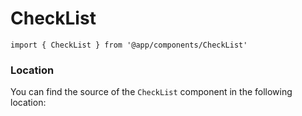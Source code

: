 

# CheckList

```tsx
import { CheckList } from '@app/components/CheckList'
```

<ComponentDocs
    component={CheckList}
    docsConfig={getDocumentationProps}
/>

### Location

You can find the source of the `CheckList` component in the following location:

<FileTree>
    <FileTree.Folder name="features" defaultOpen>
        <FileTree.Folder name="@app-core" defaultOpen>
            <FileTree.Folder name="forms" defaultOpen>
                <FileTree.File name="CheckList.styled.tsx" />
            </FileTree.Folder>
        </FileTree.Folder>
    </FileTree.Folder>
</FileTree>
